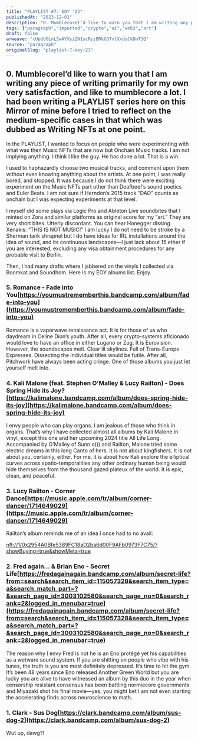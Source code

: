 ```yaml
---
title: "PLAYLIST #7: EOY '23"
publishedAt: "2023-12-01"
description: "0. MumblecoreI’d like to warn you that I am writing any piece of writing primarily for my own very satisfaction, and like to mumblecore a lot. I had ......"
tags: ["paragraph","imported","crypto","ai","web3","art"]
draft: false
arweave: "cUpdUGLnL5wAYXsiZN1scRzjBRkG3TxlXxdsCkDnT3Q"
source: "paragraph"
originalSlug: "playlist-7-eoy-23"
---
```


## 0. MumblecoreI’d like to warn you that I am writing any piece of writing primarily for my own very satisfaction, and like to mumblecore a lot. I had been writing a PLAYLIST series here on this Mirror of mine before I tried to reflect on the medium-specific cases in that which was dubbed as Writing NFTs at one point.

In the PLAYLIST, I wanted to focus on people who were experimenting with what was then Music NFTs that are now but Onchain Music tracks. I am not implying anything. I think I like the guy. He has done a lot. That is a win.

I used to haphazardly choose two musical tracks, and comment upon them without even knowing anything about the artists. At one point, I was really bored, and stopped. It was because I do not think there were exciting experiment on the Music NFTs part other than Deafbeef’s sound poetics and Euler Beats. I am not sure if Herndon’s 2015 track “DAO” counts as onchain but I was expecting experiments at that level.

I myself did some plays via Logic Pro and Ableton Live soundbites that I minted on Zora and similar platforms as original score for my “art.” They are very short bites. Utterly discordant. You can hear Honegger dissing Xenakis: “THIS IS NOT MUSIC!” I am lucky I do not need to be stroke by a Sherman tank shrapnel but I do have ideas for IRL installations around the idea of sound, and its continuous landscapes—I just lack about 15 ether if you are interested, excluding any visa obtainment procedures for any probable visit to Berlin.

Then, I had many drafts where I jabbered on the vinyls I collected via Boomkat and Soundhom. Here is my EOY albums list. Enjoy.

### 5. Romance - Fade into You[https://youmustrememberthis.bandcamp.com/album/fade-into-you](https://youmustrememberthis.bandcamp.com/album/fade-into-you)

Romance is a vaporwave renaissance act. It is for those of us who daydream in Celine Dion’s youth. After all, every crypto-systems aficionado would love to have an office in either Lugano or Zug. It is Eurovision. However, the soundscapes melt. Clear lit skylines. Full of Trans-Europe Expresses. Dissecting the individual titles would be futile. After all, Pitchwork have always been acting cringe. One of those albums you just let yourself melt into.

### 4. Kali Malone (feat. Stephen O’Malley & Lucy Railton) - Does Spring Hide its Joy?[https://kalimalone.bandcamp.com/album/does-spring-hide-its-joy](https://kalimalone.bandcamp.com/album/does-spring-hide-its-joy)

I envy people who can play organs. I am jealous of those who think in organs. That’s why I have collected almost all albums by Kali Malone in vinyl, except this one and her upcoming 2024 title All Life Long. Accompanied by O’Malley of Sunn o))) and Railton, Malone tried some electric dreams in this long Canto of hers. It is not about kingfishers. It is not about you, certainly, either. For me, it is about how Kali explore the elliptical curves across spatio-temporalities any other ordinary human being would hide themselves from the thousand gazed plateux of the world. It is epic, clean, and peaceful.

### 3. Lucy Railton - Corner Dance[https://music.apple.com/tr/album/corner-dancer/1714649029](https://music.apple.com/tr/album/corner-dancer/1714649029)

Railton’s album reminds me of an idea I once had to no avail:

[nft://1/0x2954A0Bfe5389FC18aD2ba6d00F9AFb0973F7C75/?showBuying=true&showMeta=true](nft://1/0x2954A0Bfe5389FC18aD2ba6d00F9AFb0973F7C75/?showBuying=true&showMeta=true)

### 2. Fred again… & Brian Eno - Secret Life[https://fredagainagain.bandcamp.com/album/secret-life?from=search&search_item_id=115057328&search_item_type=a&search_match_part=?&search_page_id=3003102580&search_page_no=0&search_rank=2&logged_in_menubar=true](https://fredagainagain.bandcamp.com/album/secret-life?from=search&search_item_id=115057328&search_item_type=a&search_match_part=?&search_page_id=3003102580&search_page_no=0&search_rank=2&logged_in_menubar=true)

The reason why I envy Fred is not he is an Eno protégé yet his capabilities as a wetware sound system. If you are shitting on people who vibe with his tunes, the truth is you are most definitely depressed. It’s time to hit the gym. It’s been 48 years since Eno released Another Green World but you are lucky you are alive to have witnessed an album by this duo in the year when censorship resistant consensus has been battling normiecore governments and Miyazaki shot his final movie—yes, you might bet I am not even starting the accelerating finds across neuroscience to math.

### 1. Clark - Sus Dog[https://clark.bandcamp.com/album/sus-dog-2](https://clark.bandcamp.com/album/sus-dog-2)

Wut up, dawg?!
